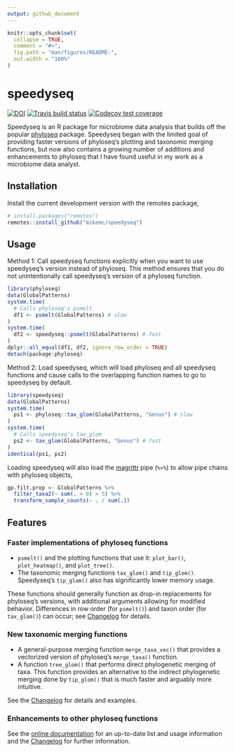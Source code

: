 ```yaml
---
output: github_document
---
```


<!-- README.md is generated from README.Rmd. Please edit that file -->

```r
knitr::opts_chunk$set(
  collapse = TRUE,
  comment = "#>",
  fig.path = "man/figures/README-",
  out.width = "100%"
)
```
# speedyseq

<!-- badges: start -->
[![DOI](https://zenodo.org/badge/179732395.svg)](https://zenodo.org/badge/latestdoi/179732395)
[![Travis build
status](https://travis-ci.org/mikemc/speedyseq.svg?branch=master)](https://travis-ci.org/mikemc/speedyseq)
[![Codecov test
coverage](https://codecov.io/gh/mikemc/speedyseq/branch/master/graph/badge.svg)](https://codecov.io/gh/mikemc/speedyseq?branch=master)
<!-- badges: end -->

Speedyseq is an R package for microbiome data analysis that builds off the popular [phyloseq](https://joey711.github.io/phyloseq/) package. Speedyseq began with the limited goal of providing faster versions of phyloseq's plotting and taxonomic merging functions, but now also contains a growing number of additions and enhancements to phyloseq that I have found useful in my work as a microbiome data analyst.

## Installation

Install the current development version with the remotes package,
```r
# install.packages("remotes")
remotes::install_github("mikemc/speedyseq")
```

## Usage

Method 1: Call speedyseq functions explicitly when you want to use speedyseq's version instead of phyloseq. This method ensures that you do not unintentionally call speedyseq's version of a phyloseq function.
```r
library(phyloseq)
data(GlobalPatterns)
system.time(
  # Calls phyloseq's psmelt
  df1 <- psmelt(GlobalPatterns) # slow
)
system.time(
  df2 <- speedyseq::psmelt(GlobalPatterns) # fast
)
dplyr::all_equal(df1, df2, ignore_row_order = TRUE)
detach(package:phyloseq)
```

Method 2: Load speedyseq, which will load phyloseq and all speedyseq functions and cause calls to the overlapping function names to go to speedyseq by default.
```r
library(speedyseq)
data(GlobalPatterns)
system.time(
  ps1 <- phyloseq::tax_glom(GlobalPatterns, "Genus") # slow
)
system.time(
  # Calls speedyseq's tax_glom
  ps2 <- tax_glom(GlobalPatterns, "Genus") # fast
)
identical(ps1, ps2)
```
Loading speedyseq will also load the [magrittr](https://magrittr.tidyverse.org/) pipe (`%>%`) to allow pipe chains with phyloseq objects,
```r
gp.filt.prop <- GlobalPatterns %>%
  filter_taxa2(~ sum(. > 0) > 5) %>%
  transform_sample_counts(~ . / sum(.))
```

## Features

### Faster implementations of phyloseq functions

* `psmelt()` and the plotting functions that use it: `plot_bar()`, `plot_heatmap()`, and `plot_tree()`.
* The taxonomic merging functions `tax_glom()` and `tip_glom()`. Speedyseq's `tip_glom()` also has significantly lower memory usage.

These functions should generally function as drop-in replacements for phyloseq's versions, with additional arguments allowing for modified behavior. Differences in row order (for `psmelt()`) and taxon order (for `tax_glom()`) can occur; see [Changelog](https://mikemc.github.io/speedyseq/news/index.html) for details.

### New taxonomic merging functions

* A general-purpose merging function `merge_taxa_vec()` that provides a vectorized version of phyloseq's `merge_taxa()` function.
* A function `tree_glom()` that performs direct phylogenetic merging of taxa. This function provides an alternative to the indirect phylogenetic merging done by `tip_glom()` that is much faster and arguably more intuitive.

See the [Changelog](https://mikemc.github.io/speedyseq/news/index.html) for details and examples.

### Enhancements to other phyloseq functions

See the [online documentation](https://mikemc.github.io/speedyseq/reference/index.html) for an up-to-date list and usage information and the [Changelog](https://mikemc.github.io/speedyseq/news/index.html) for further information. 
